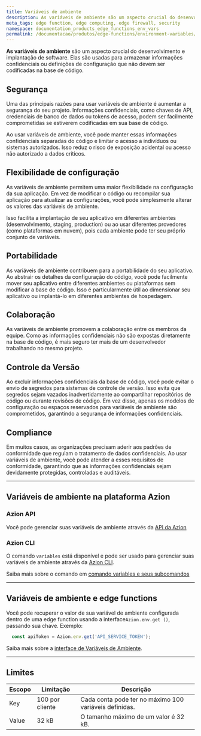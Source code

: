 ```yaml
---
title: Variáveis de ambiente
description: As variáveis de ambiente são um aspecto crucial do desenvolvimento e implantação de software. Elas são usadas para armazenar informações confidenciais ou definições de configuração que não devem ser codificadas na base de código.
meta_tags: edge function, edge computing, edge firewall, security
namespace: documentation_products_edge_functions_env_vars
permalink: /documentacao/produtos/edge-functions/environment-variables/
---
```


**As variáveis de ambiente** são um aspecto crucial do desenvolvimento e implantação de software. Elas são usadas para armazenar informações confidenciais ou definições de configuração que não devem ser codificadas na base de código.

## Segurança

Uma das principais razões para usar variáveis de ambiente é aumentar a segurança do seu projeto. Informações confidenciais, como chaves de API, credenciais de banco de dados ou tokens de acesso, podem ser facilmente comprometidas se estiverem codificadas em sua base de código.

Ao usar variáveis de ambiente, você pode manter essas informações confidenciais separadas do código e limitar o acesso a indivíduos ou sistemas autorizados. Isso reduz o risco de exposição acidental ou acesso não autorizado a dados críticos.

## Flexibilidade de configuração

As variáveis de ambiente permitem uma maior flexibilidade na configuração da sua aplicação. Em vez de modificar o código ou recompilar sua aplicação para atualizar as configurações, você pode simplesmente alterar os valores das variáveis de ambiente.

Isso facilita a implantação de seu aplicativo em diferentes ambientes (desenvolvimento, staging, production) ou ao usar diferentes provedores (como plataformas em nuvem), pois cada ambiente pode ter seu próprio conjunto de variáveis.

## Portabilidade

As variáveis de ambiente contribuem para a portabilidade do seu aplicativo. Ao abstrair os detalhes da configuração do código, você pode facilmente mover seu aplicativo entre diferentes ambientes ou plataformas sem modificar a base de código. Isso é particularmente útil ao dimensionar seu aplicativo ou implantá-lo em diferentes ambientes de hospedagem.

## Colaboração

As variáveis de ambiente promovem a colaboração entre os membros da equipe. Como as informações confidenciais não são expostas diretamente na base de código, é mais seguro ter mais de um desenvolvedor trabalhando no mesmo projeto.

## Controle da Versão

Ao excluir informações confidenciais da base de código, você pode evitar o envio de segredos para sistemas de controle de versão. Isso evita que segredos sejam vazados inadvertidamente ao compartilhar repositórios de código ou durante revisões de código. Em vez disso, apenas os modelos de configuração ou espaços reservados para variáveis de ambiente são comprometidos, garantindo a segurança de informações confidenciais.

## Compliance

Em muitos casos, as organizações precisam aderir aos padrões de conformidade que regulam o tratamento de dados confidenciais. Ao usar variáveis de ambiente, você pode atender a esses requisitos de conformidade, garantindo que as informações confidenciais sejam devidamente protegidas, controladas e auditáveis.

---

## Variáveis de ambiente na plataforma Azion

### Azion API

Você pode gerenciar suas variáveis de ambiente através da [API da Azion](https://api.azion.com/)

### Azion CLI

O comando `variables` está disponível e pode ser usado para gerenciar suas variáveis de ambiente através da [Azion CLI](/pt-br/documentacao/produtos/cli/variables/).

Saiba mais sobre o comando em [comando variables e seus subcomandos](/pt-br/documentacao/produtos/cli/variables/)

---

## Variáveis de ambiente e edge functions

Você pode recuperar o valor de sua variável de ambiente configurada dentro de uma edge function usando a interface`Azion.env.get ()`, passando sua chave. Exemplo:

```javascript
  const apiToken = Azion.env.get('API_SERVICE_TOKEN');
```

Saiba mais sobre a [interface de Variáveis de Ambiente](/pt-br/documentacao/produtos/edge-application/edge-functions/runtime/api-reference/metadata/).

---

## Limites

| Escopo | Limitação | Descrição |
| - | - | - |
| Key | 100 por cliente | Cada conta pode ter no máximo 100 variáveis definidas. |
| Value | 32 kB | O tamanho máximo de um valor é 32 kB. |